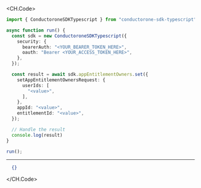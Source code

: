 
<CH.Code>
```typescript Set.ts
import { ConductoroneSDKTypescript } from "conductorone-sdk-typescript";

async function run() {
  const sdk = new ConductoroneSDKTypescript({
    security: {
      bearerAuth: "<YOUR_BEARER_TOKEN_HERE>",
      oauth: "Bearer <YOUR_ACCESS_TOKEN_HERE>",
    },
  });

  const result = await sdk.appEntitlementOwners.set({
    setAppEntitlementOwnersRequest: {
      userIds: [
        "<value>",
      ],
    },
    appId: "<value>",
    entitlementId: "<value>",
  });

  // Handle the result
  console.log(result)
}

run();
```
---

```json Example Response
  {}
```
</CH.Code>
